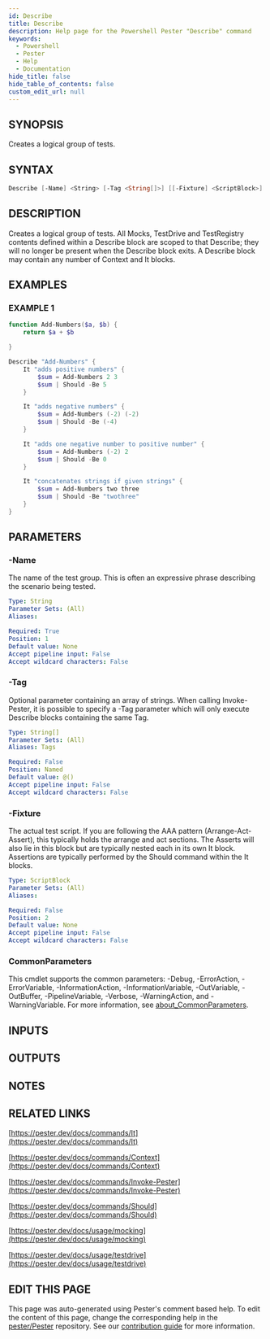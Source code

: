 ```yaml
---
id: Describe
title: Describe
description: Help page for the Powershell Pester "Describe" command
keywords:
  - Powershell
  - Pester
  - Help
  - Documentation
hide_title: false
hide_table_of_contents: false
custom_edit_url: null
---
```


## SYNOPSIS

Creates a logical group of tests.

## SYNTAX

```powershell
Describe [-Name] <String> [-Tag <String[]>] [[-Fixture] <ScriptBlock>] [<CommonParameters>]
```

## DESCRIPTION

Creates a logical group of tests.
All Mocks, TestDrive and TestRegistry contents
defined within a Describe block are scoped to that Describe; they
will no longer be present when the Describe block exits. 
A Describe
block may contain any number of Context and It blocks.

## EXAMPLES

### EXAMPLE 1

```powershell
function Add-Numbers($a, $b) {
    return $a + $b

}

Describe "Add-Numbers" {
    It "adds positive numbers" {
        $sum = Add-Numbers 2 3
        $sum | Should -Be 5
    }

    It "adds negative numbers" {
        $sum = Add-Numbers (-2) (-2)
        $sum | Should -Be (-4)
    }

    It "adds one negative number to positive number" {
        $sum = Add-Numbers (-2) 2
        $sum | Should -Be 0
    }

    It "concatenates strings if given strings" {
        $sum = Add-Numbers two three
        $sum | Should -Be "twothree"
    }
}
```

## PARAMETERS

### -Name

The name of the test group.
This is often an expressive phrase describing
the scenario being tested.

```yaml
Type: String
Parameter Sets: (All)
Aliases:

Required: True
Position: 1
Default value: None
Accept pipeline input: False
Accept wildcard characters: False
```

### -Tag

Optional parameter containing an array of strings. 
When calling Invoke-Pester,
it is possible to specify a -Tag parameter which will only execute Describe blocks
containing the same Tag.

```yaml
Type: String[]
Parameter Sets: (All)
Aliases: Tags

Required: False
Position: Named
Default value: @()
Accept pipeline input: False
Accept wildcard characters: False
```

### -Fixture

The actual test script.
If you are following the AAA pattern (Arrange-Act-Assert),
this typically holds the arrange and act sections.
The Asserts will also lie
in this block but are typically nested each in its own It block.
Assertions are
typically performed by the Should command within the It blocks.

```yaml
Type: ScriptBlock
Parameter Sets: (All)
Aliases:

Required: False
Position: 2
Default value: None
Accept pipeline input: False
Accept wildcard characters: False
```

### CommonParameters

This cmdlet supports the common parameters: -Debug, -ErrorAction, -ErrorVariable, -InformationAction, -InformationVariable, -OutVariable, -OutBuffer, -PipelineVariable, -Verbose, -WarningAction, and -WarningVariable. For more information, see [about_CommonParameters](http://go.microsoft.com/fwlink/?LinkID=113216).

## INPUTS

## OUTPUTS

## NOTES

## RELATED LINKS

[https://pester.dev/docs/commands/It](https://pester.dev/docs/commands/It)

[https://pester.dev/docs/commands/Context](https://pester.dev/docs/commands/Context)

[https://pester.dev/docs/commands/Invoke-Pester](https://pester.dev/docs/commands/Invoke-Pester)

[https://pester.dev/docs/commands/Should](https://pester.dev/docs/commands/Should)

[https://pester.dev/docs/usage/mocking](https://pester.dev/docs/usage/mocking)

[https://pester.dev/docs/usage/testdrive](https://pester.dev/docs/usage/testdrive)

## EDIT THIS PAGE

This page was auto-generated using Pester's comment based help. To edit the content of this page, change the corresponding help in the [pester/Pester](https://github.com/pester/pester) repository. See our [contribution guide](https://github.com/pester/docs#contributing) for more information.
